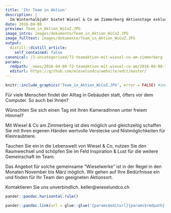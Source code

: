 ```yaml
---
title: 'Ihr Team in Aktion'
description: |
  Im Winterhalbjahr bietet Wiesel & Co am Zimmerberg Aktionstage exklusiv für Teams an.  Für Gruppen (z.B. Mitarbeiter von Unternehmen), die Ihre Gemeinschaft einmal anders erleben möchten, stellt die tatkräftige Lebensraumaufwertung im Bezirk Horgen eine ideale Gelegenheit dar. Erfahren sie mehr, welche Gründe für das Angebot von Wiesel & Co am Zimmerberg sprechen. 
date: 2016-04-08
preview: Team_in_Aktion_WiCoZ.JPG
image_intro: images/dokumente/Team_in_Aktion_WiCoZ.JPG
image_fulltext: images/dokumente/Team_in_Aktion_WiCoZ.JPG
output:
  distill::distill_article:
    self_contained: false
canonical: /2-uncategorised/72-teamaktion-mit-wiesel-co-am-zimmerberg
params:
  rmdpath: _news/2016-04-08-72-teamaktion-mit-wiesel-co-am/2016-04-08-72-teamaktion-mit-wiesel-co-am.Rmd
  editurl: https://github.com/wieselundco/website/edit/master/
---
```



```r
knitr::include_graphics('Team_in_Aktion_WiCoZ.JPG', error = FALSE) #images/dokumente/Team_in_Aktion_WiCoZ.JPG
```

Für viele Menschen findet der Alltag in Gebäuden statt, öfters vor dem
Computer. So auch bei Ihnen?

Wünschten Sie sich einen Tag mit Ihren KameradInnen unter freiem
Himmel? 

Mit Wiesel & Co am Zimmerberg ist dies möglich und gleichzeitig schaffen
Sie mit Ihren eigenen Händen wertvolle Verstecke und Nistmöglichkeiten
für Kleinraubtiere.

Tauchen Sie ein in die Lebenswelt von Wiesel & Co, nutzen Sie den
Raumwechsel und schöpfen Sie im Feld Inspiration & Lust für die weitere
Gemeinschaft im Team.

Das Angebot für solche gemeinsame "Wieselwerke" ist in der Regel in den
Monaten November bis März möglich. Wir gehen auf Ihre Bedürfnisse ein
und finden für Ihr Team den geeigneten Aktionsort. 

Kontaktieren Sie uns unverbindlich. keller@wieselundco.ch

 

```r
pander::pandoc.horizontal.rule()

pander::pandoc.link(url = glue::glue('{params$editurl}{params$rmdpath}'),text = 'Artikel bearbeiten')
```

<!--http://wieselundco.ch/2-uncategorised/72-teamaktion-mit-wiesel-co-am-zimmerberg-->
